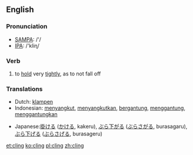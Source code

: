 ==English==
=== Pronunciation ===
*[[w:SAMPA|SAMPA]]: /'/
*[[w:IPA|IPA]]: /'kliɳ/

=== Verb ===
{{irregverb|cling|[[clings]]|[[clung]]|[[clung]]|[[clinging]]}}
# to [[hold]] very [[tight]]ly, as to not fall off

=== Translations ===
{{top}}
*Dutch: [[klampen]]
*Indonesian: [[sangkut|menyangkut]], [[sangkut|menyangkutkan]], [[gantung|bergantung]], [[gantung|menggantung]], [[gantung|menggantungkan]]
{{mid}}
*Japanese:[[掛ける]] ([[かける]], kakeru), [[ぶら下がる]] ([[ぶらさがる]], burasagaru), [[ぶら下げる]] ([[ぶらさげる]], burasageru)
{{bottom}}

[[et:cling]]
[[ko:cling]]
[[pl:cling]]
[[zh:cling]]